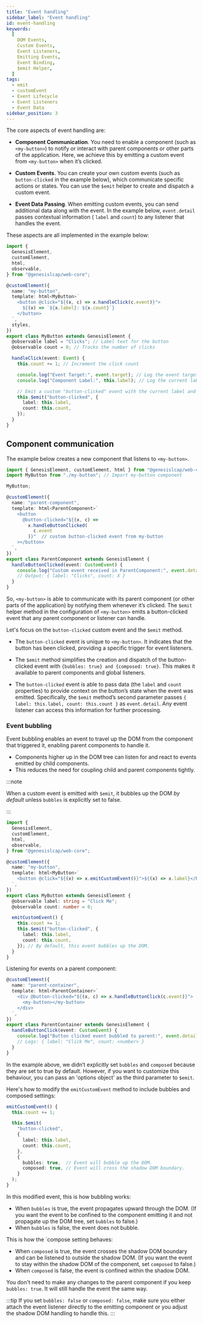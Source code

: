 ```yaml
---
title: "Event handling"
sidebar_label: "Event handling"
id: event-handling
keywords:
  [
    DOM Events,
    Custom Events,
    Event Listeners,
    Emitting Events,
    Event Binding,
    $emit Helper,
  ]
tags:
  - emit
  - customEvent
  - Event Lifecycle
  - Event Listeners
  - Event Data
sidebar_position: 3
---
```



The core aspects of event handling are:

- **Component Communication**. You need to enable a component (such as `<my-button>`) to notify or interact with parent components or other parts of the application. Here, we achieve this by emitting a custom event from `<my-button>` when it’s clicked.

- **Custom Events**. You can create your own custom events (such as `button-clicked` in the example below), which communicate specific actions or states. You can use the `$emit` helper to create and dispatch a custom event.

- **Event Data Passing**. When emitting custom events, you can send additional data along with the event. In the example below, `event.detail` passes contextual information ( `label` and `count`) to any listener that handles the event.

These aspects are all implemented in the example below:

```typescript
import {
  GenesisElement,
  customElement,
  html,
  observable,
} from "@genesislcap/web-core";

@customElement({
  name: "my-button",
  template: html<MyButton>`
    <button @click="${(x, c) => x.handleClick(c.event)}">
      ${(x) => `${x.label}: ${x.count}`}
    </button>
  `,
  styles,
})
export class MyButton extends GenesisElement {
  @observable label = "Clicks"; // Label text for the button
  @observable count = 0; // Tracks the number of clicks

  handleClick(event: Event) {
    this.count += 1; // Increment the click count

    console.log("Event Target:", event.target); // Log the event target element
    console.log("Component Label:", this.label); // Log the current label

    // Emit a custom "button-clicked" event with the current label and count
    this.$emit("button-clicked", {
      label: this.label,
      count: this.count,
    });
  }
}
```

## Component communication
The example below creates a new component that listens to `<my-button>`. 

```typescript
import { GenesisElement, customElement, html } from "@genesislcap/web-core";
import MyButton from "./my-button"; // Import my-button component

MyButton;

@customElement({
  name: "parent-component",
  template: html<ParentComponent>`
    <button
      @button-clicked="${(x, c) =>
        x.handleButtonClicked(
          c.event
        )}"  // custom button-clicked event from my-button
    ></button>
  `,
})
export class ParentComponent extends GenesisElement {
  handleButtonClicked(event: CustomEvent) {
    console.log("Custom event received in ParentComponent:", event.detail);
    // Output: { label: "Clicks", count: X }
  }
}
```

So, `<my-button>` is able to communicate with its parent component (or other parts of the application) by notifying them whenever it’s clicked. The `$emit` helper method in the configuration of `<my-button>` emits a button-clicked event that any parent component or listener can handle.

Let's focus on the `button-clicked` custom event and the `$emit` method. 

- The `button-clicked` event is unique to `<my-button>`. It indicates that the button has been clicked, providing a specific trigger for event listeners.

- The `$emit` method simplifies the creation and dispatch of the button-clicked event with `{bubbles: true} and {composed: true}`. This makes it available to parent components and global listeners.

- The `button-clicked` event is able to pass data (the `label` and `count` properties) to provide context on the button’s state when the event was emitted. Specifically, the `$emit` method’s second parameter passes `{ label: this.label, count: this.count }` as `event.detail`. Any event listener can access this information for further processing.

### Event bubbling

Event bubbling enables an event to travel up the DOM from the component that triggered it, enabling parent components to handle it.

- Components higher up in the DOM tree can listen for and react to events emitted by child components.
- This reduces the need for coupling child and parent components tightly.

:::note

When a custom event is emitted with `$emit`, it bubbles up the DOM *by default* unless `bubbles` is explicitly set to false.

:::

```typescript
import {
  GenesisElement,
  customElement,
  html,
  observable,
} from "@genesislcap/web-core";

@customElement({
  name: "my-button",
  template: html<MyButton>`
    <button @click="${(x) => x.emitCustomEvent()}">${(x) => x.label}</button>
  `,
})
export class MyButton extends GenesisElement {
  @observable label: string = "Click Me";
  @observable count: number = 0;

  emitCustomEvent() {
    this.count += 1;
    this.$emit("button-clicked", {
      label: this.label,
      count: this.count,
    }); // By default, this event bubbles up the DOM.
  }
}
```

Listening for events on a parent component:

```typescript
@customElement({
  name: "parent-container",
  template: html<ParentContainer>`
    <div @button-clicked="${(x, c) => x.handleButtonClick(c.event)}">
      <my-button></my-button>
    </div>
  `,
})
export class ParentContainer extends GenesisElement {
  handleButtonClick(event: CustomEvent) {
    console.log("Button clicked event bubbled to parent:", event.detail);
    // Logs: { label: "Click Me", count: <number> }
  }
}
```

In the example above, we didn’t explicitly set `bubbles` and `composed` because they are set to true by default.
However, if you want to customize this behaviour, you can pass an 'options object' as the third parameter to `$emit`.

Here's how to modify the `emitCustomEvent` method to include bubbles and composed settings:

```typescript
emitCustomEvent() {
  this.count += 1;

  this.$emit(
    "button-clicked",
    {
      label: this.label,
      count: this.count,
    },
    {
      bubbles: true,  // Event will bubble up the DOM.
      composed: true, // Event will cross the shadow DOM boundary.
    }
  );
}

```

In this modified event, this is how bubbling works:

- When `bubbles` is true, the event propagates upward through the DOM. (If you want the event to be confined to the component emitting it and not propagate up the DOM tree, set `bubbles` to false.)
- When `bubbles` is false, the event does not bubble.

This is how the `compose setting behaves:

- When `composed` is true, the event crosses the shadow DOM boundary and can be listened to outside the shadow DOM. (If you want the event to stay within the shadow DOM of the component, set `composed` to false.)
- When `composed` is false, the event is confined within the shadow DOM.

You don't need to make any changes to the parent component if you keep `bubbles: true`. It will still handle the event the same way.

:::tip
If you set `bubbles: false` or `composed: false`, make sure you either attach the event listener directly to the emitting component or you adjust the shadow DOM handling to handle this.
:::